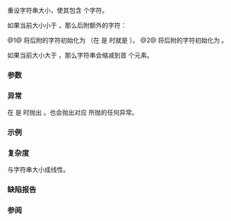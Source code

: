 {{cpp/string/basic_string/title|resize}}
{{cpp/string/basic_string/navbar}}
{{dcl begin}}
{{dcla|num=1|constexpr=c++20|
void resize( size_type count );
}}
{{dcla|num=2|constexpr=c++20|
void resize( size_type count, CharT ch );
}}
{{dcl end}}

重设字符串大小，使其包含 {{c|count}} 个字符。

如果当前大小小于 {{c|count}}，那么后附额外的字符：

@1@ 将后附的字符初始化为 {{c|CharT()}}（在 {{tt|CharT}} 是 {{c/core|char}} 时就是 {{c|'\0'}}）。
@2@ 将后附的字符初始化为 {{c|ch}}。

如果当前大小大于 {{c|count}}，那么字符串会缩减到首 {{c|count}} 个元素。

===参数===
{{par begin}}
{{par|count|字符串的新大小}}
{{par|ch|用以初始化新字符的字符}}
{{par end}}

===异常===
在 {{c|count &gt; max_size()}} 是 {{c|true}} 时抛出 {{lc|std::length_error}}。也会抛出对应 {{tt|Allocator}} 所抛的任何异常。

{{cpp/strong exception safety guarantee}}

===示例===
{{example
|code=
#include &lt;iomanip&gt;
#include &lt;iostream&gt;
#include &lt;stdexcept&gt;
 
int main()
{
    const unsigned desired_length{8};
    std::string long_string("Where is the end?");
    std::string short_string("H");
    
    std::cout &lt;&lt; "基础功能：\n"
              &lt;&lt; "缩短：\n"
              &lt;&lt; "1. resize 前：" &lt;&lt; quoted(long_string) &lt;&lt; '\n';
    long_string.resize(desired_length);
    std::cout &lt;&lt; "2. resize 后：" &lt;&lt; quoted(long_string) &lt;&lt; '\n';
    
    std::cout &lt;&lt; "以给定字符 'a' 加长：\n"
              &lt;&lt; "3. resize 前：" &lt;&lt; quoted(short_string) &lt;&lt; '\n';
    short_string.resize(desired_length, 'a');
    std::cout &lt;&lt; "4. resize 后：" &lt;&lt; quoted(short_string) &lt;&lt; '\n';
    
    std::cout &lt;&lt; "以 char() == " &lt;&lt; static_cast&lt;int&gt;(char()) &lt;&lt; " 加长：\n"
              &lt;&lt; "5. resize 前：" &lt;&lt; quoted(short_string) &lt;&lt; '\n';
    short_string.resize(desired_length + 3);
    std::cout &lt;&lt; "6. resize 后：\"";
    for (char c : short_string)
        std::cout &lt;&lt; (c == char() ? '@' : c);
    std::cout &lt;&lt; "\"\n\n";
    
    std::cout &lt;&lt; "错误：\n";
    std::string s;
    
    try
    {
        // 大小 OK，没有 length_error（可能会抛出 bad_alloc）
        s.resize(s.max_size() - 1, 'x');
    }
    catch (const std::bad_alloc&amp; ex)
    {
        std::cout &lt;&lt; "1. 异常：" &lt;&lt; ex.what() &lt;&lt; '\n';
    }
    
    try
    {
        // 大小 OK，没有 length_error（可能会抛出 bad_alloc）
        s.resize(s.max_size(), 'x');
    }
    catch (const std::bad_alloc&amp; ex)
    {
        std::cout &lt;&lt; "3. 异常：" &lt;&lt; ex.what() &lt;&lt; '\n';
    }
    
    try
    {
        // 大小错误，抛出 length_error
        s.resize(s.max_size() + 1, 'x');
    }
    catch (const std::length_error&amp; ex)
    {
        std::cout &lt;&lt; "3. length_error：" &lt;&lt; ex.what() &lt;&lt; '\n';
    }
}
|p=true
|output=
基础功能：
缩短：
1. resize 前："Where is the end?"
2. resize 后："Where is"
以给定字符 'a' 加长：
3. resize 前："H"
4. resize 后："Haaaaaaa"
以 char() == 0 加长：
5. resize 前："Haaaaaaa"
6. resize 后："Haaaaaaa@@@"
 
错误：
1. 异常：std::bad_alloc
2. 异常：std::bad_alloc
3. length_error：basic_string::_M_replace_aux
}}

===复杂度===
与字符串大小成线性。

===缺陷报告===
{{dr list begin}}
{{dr list item|wg=lwg|dr=847|std=C++98|before=没有异常安全保证|after=添加强异常安全保证}}
{{dr list item|wg=lwg|dr=2250|std=C++98|before={{c|count &gt; max_size()}} 是 {{c|true}} 时的行为未定义|after=此时始终会抛出异常}}
{{dr list end}}

===参阅===
{{dsc begin}}
{{dsc inc|cpp/string/basic_string/dsc size}}
{{dsc inc|cpp/string/basic_string/dsc reserve}}
{{dsc inc|cpp/string/basic_string/dsc shrink_to_fit}}
{{dsc end}}

{{langlinks|de|en|es|fr|it|ja|pt|ru}}
